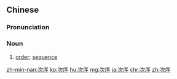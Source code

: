 ==Chinese==
{{zh-forms}}

===Pronunciation===
{{zh-pron
|m=cìxù
|c=ci3 zeoi6
|h=pfs=chhṳ-si
|mn=xm,zz,tw:chhù-sū/qz:chhìr-sǐr/zz:chhù-sī/zz:sù-sī
|cat=n
}}

===Noun===
{{zh-noun}}

# [[order]]; [[sequence]]

{{zh-cat|Advanced}}

[[zh-min-nan:次序]]
[[ko:次序]]
[[hu:次序]]
[[mg:次序]]
[[ja:次序]]
[[chr:次序]]
[[zh:次序]]